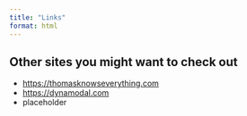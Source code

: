 ```yaml
---
title: "Links"
format: html
---
```


## Other sites you might want to check out

- [https://thomasknowseverything.com](https://thomasknowseverything.com)
- [https://dynamodal.com](https://dynamodal.com)
- placeholder